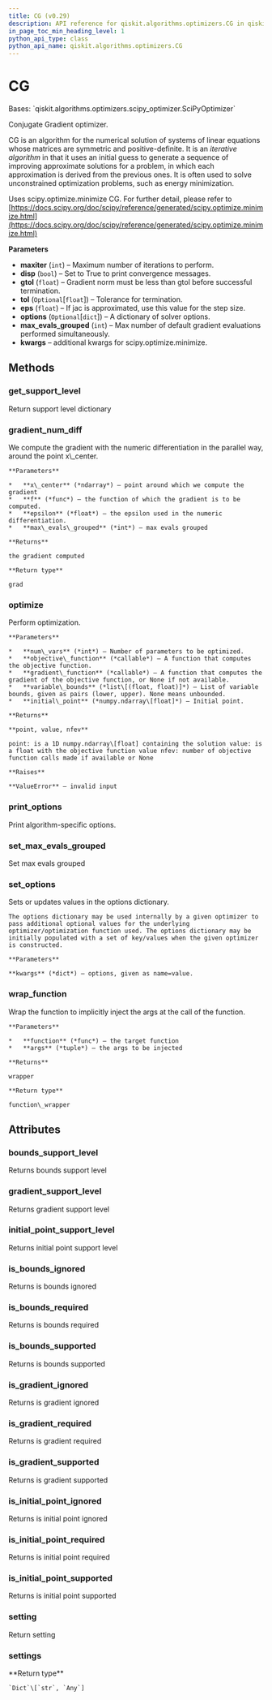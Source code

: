 ```yaml
---
title: CG (v0.29)
description: API reference for qiskit.algorithms.optimizers.CG in qiskit v0.29
in_page_toc_min_heading_level: 1
python_api_type: class
python_api_name: qiskit.algorithms.optimizers.CG
---
```


# CG

<Class id="qiskit.algorithms.optimizers.CG" isDedicatedPage={true} github="https://github.com/qiskit/qiskit/tree/stable/0.18/qiskit/algorithms/optimizers/cg.py" signature="CG(maxiter=20, disp=False, gtol=1e-05, tol=None, eps=1.4901161193847656e-08, options=None, max_evals_grouped=1, **kwargs)" modifiers="class">
  Bases: `qiskit.algorithms.optimizers.scipy_optimizer.SciPyOptimizer`

  Conjugate Gradient optimizer.

  CG is an algorithm for the numerical solution of systems of linear equations whose matrices are symmetric and positive-definite. It is an *iterative algorithm* in that it uses an initial guess to generate a sequence of improving approximate solutions for a problem, in which each approximation is derived from the previous ones. It is often used to solve unconstrained optimization problems, such as energy minimization.

  Uses scipy.optimize.minimize CG. For further detail, please refer to [https://docs.scipy.org/doc/scipy/reference/generated/scipy.optimize.minimize.html](https://docs.scipy.org/doc/scipy/reference/generated/scipy.optimize.minimize.html)

  **Parameters**

  *   **maxiter** (`int`) – Maximum number of iterations to perform.
  *   **disp** (`bool`) – Set to True to print convergence messages.
  *   **gtol** (`float`) – Gradient norm must be less than gtol before successful termination.
  *   **tol** (`Optional`\[`float`]) – Tolerance for termination.
  *   **eps** (`float`) – If jac is approximated, use this value for the step size.
  *   **options** (`Optional`\[`dict`]) – A dictionary of solver options.
  *   **max\_evals\_grouped** (`int`) – Max number of default gradient evaluations performed simultaneously.
  *   **kwargs** – additional kwargs for scipy.optimize.minimize.

  ## Methods

  <span id="qiskit-algorithms-optimizers-cg-get-support-level" />

  ### get\_support\_level

  <Function id="qiskit.algorithms.optimizers.CG.get_support_level" signature="CG.get_support_level()">
    Return support level dictionary
  </Function>

  <span id="qiskit-algorithms-optimizers-cg-gradient-num-diff" />

  ### gradient\_num\_diff

  <Function id="qiskit.algorithms.optimizers.CG.gradient_num_diff" signature="CG.gradient_num_diff(x_center, f, epsilon, max_evals_grouped=1)" modifiers="static">
    We compute the gradient with the numeric differentiation in the parallel way, around the point x\_center.

    **Parameters**

    *   **x\_center** (*ndarray*) – point around which we compute the gradient
    *   **f** (*func*) – the function of which the gradient is to be computed.
    *   **epsilon** (*float*) – the epsilon used in the numeric differentiation.
    *   **max\_evals\_grouped** (*int*) – max evals grouped

    **Returns**

    the gradient computed

    **Return type**

    grad
  </Function>

  <span id="qiskit-algorithms-optimizers-cg-optimize" />

  ### optimize

  <Function id="qiskit.algorithms.optimizers.CG.optimize" signature="CG.optimize(num_vars, objective_function, gradient_function=None, variable_bounds=None, initial_point=None)">
    Perform optimization.

    **Parameters**

    *   **num\_vars** (*int*) – Number of parameters to be optimized.
    *   **objective\_function** (*callable*) – A function that computes the objective function.
    *   **gradient\_function** (*callable*) – A function that computes the gradient of the objective function, or None if not available.
    *   **variable\_bounds** (*list\[(float, float)]*) – List of variable bounds, given as pairs (lower, upper). None means unbounded.
    *   **initial\_point** (*numpy.ndarray\[float]*) – Initial point.

    **Returns**

    **point, value, nfev**

    point: is a 1D numpy.ndarray\[float] containing the solution value: is a float with the objective function value nfev: number of objective function calls made if available or None

    **Raises**

    **ValueError** – invalid input
  </Function>

  <span id="qiskit-algorithms-optimizers-cg-print-options" />

  ### print\_options

  <Function id="qiskit.algorithms.optimizers.CG.print_options" signature="CG.print_options()">
    Print algorithm-specific options.
  </Function>

  <span id="qiskit-algorithms-optimizers-cg-set-max-evals-grouped" />

  ### set\_max\_evals\_grouped

  <Function id="qiskit.algorithms.optimizers.CG.set_max_evals_grouped" signature="CG.set_max_evals_grouped(limit)">
    Set max evals grouped
  </Function>

  <span id="qiskit-algorithms-optimizers-cg-set-options" />

  ### set\_options

  <Function id="qiskit.algorithms.optimizers.CG.set_options" signature="CG.set_options(**kwargs)">
    Sets or updates values in the options dictionary.

    The options dictionary may be used internally by a given optimizer to pass additional optional values for the underlying optimizer/optimization function used. The options dictionary may be initially populated with a set of key/values when the given optimizer is constructed.

    **Parameters**

    **kwargs** (*dict*) – options, given as name=value.
  </Function>

  <span id="qiskit-algorithms-optimizers-cg-wrap-function" />

  ### wrap\_function

  <Function id="qiskit.algorithms.optimizers.CG.wrap_function" signature="CG.wrap_function(function, args)" modifiers="static">
    Wrap the function to implicitly inject the args at the call of the function.

    **Parameters**

    *   **function** (*func*) – the target function
    *   **args** (*tuple*) – the args to be injected

    **Returns**

    wrapper

    **Return type**

    function\_wrapper
  </Function>

  ## Attributes

  ### bounds\_support\_level

  <Attribute id="qiskit.algorithms.optimizers.CG.bounds_support_level">
    Returns bounds support level
  </Attribute>

  ### gradient\_support\_level

  <Attribute id="qiskit.algorithms.optimizers.CG.gradient_support_level">
    Returns gradient support level
  </Attribute>

  ### initial\_point\_support\_level

  <Attribute id="qiskit.algorithms.optimizers.CG.initial_point_support_level">
    Returns initial point support level
  </Attribute>

  ### is\_bounds\_ignored

  <Attribute id="qiskit.algorithms.optimizers.CG.is_bounds_ignored">
    Returns is bounds ignored
  </Attribute>

  ### is\_bounds\_required

  <Attribute id="qiskit.algorithms.optimizers.CG.is_bounds_required">
    Returns is bounds required
  </Attribute>

  ### is\_bounds\_supported

  <Attribute id="qiskit.algorithms.optimizers.CG.is_bounds_supported">
    Returns is bounds supported
  </Attribute>

  ### is\_gradient\_ignored

  <Attribute id="qiskit.algorithms.optimizers.CG.is_gradient_ignored">
    Returns is gradient ignored
  </Attribute>

  ### is\_gradient\_required

  <Attribute id="qiskit.algorithms.optimizers.CG.is_gradient_required">
    Returns is gradient required
  </Attribute>

  ### is\_gradient\_supported

  <Attribute id="qiskit.algorithms.optimizers.CG.is_gradient_supported">
    Returns is gradient supported
  </Attribute>

  ### is\_initial\_point\_ignored

  <Attribute id="qiskit.algorithms.optimizers.CG.is_initial_point_ignored">
    Returns is initial point ignored
  </Attribute>

  ### is\_initial\_point\_required

  <Attribute id="qiskit.algorithms.optimizers.CG.is_initial_point_required">
    Returns is initial point required
  </Attribute>

  ### is\_initial\_point\_supported

  <Attribute id="qiskit.algorithms.optimizers.CG.is_initial_point_supported">
    Returns is initial point supported
  </Attribute>

  ### setting

  <Attribute id="qiskit.algorithms.optimizers.CG.setting">
    Return setting
  </Attribute>

  ### settings

  <Attribute id="qiskit.algorithms.optimizers.CG.settings">
    **Return type**

    `Dict`\[`str`, `Any`]
  </Attribute>
</Class>

